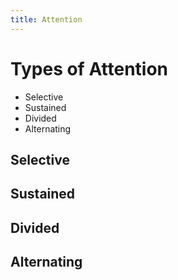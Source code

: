 ```yaml
---
title: Attention
---
```




# Types of Attention

- Selective
- Sustained
- Divided
- Alternating

## Selective

## Sustained

## Divided

## Alternating